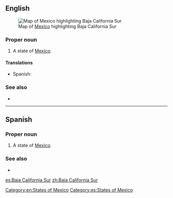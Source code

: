 ==English==
[[File:Mexico map, MX-BCS.svg|thumb|Map of [[Mexico]] highlighting Baja California Sur]]

===Proper noun===
{{en-proper noun}}

# A state of [[Mexico]].

====Translations====
{{trans-top|state of Mexico}}
* Spanish: {{t+|es|Baja California Sur|f}}
{{trans-mid}}
{{trans-bottom}}

[[Category:en:States of Mexico]]

===See also===
* {{pedialite}}

----

==Spanish==

===Proper noun===
{{es-proper noun|f}}

# A state of [[Mexico]].

===See also===
* {{pedialite|lang=es}}

[[Category:es:States of Mexico]]

[[es:Baja California Sur]]
[[zh:Baja California Sur]]